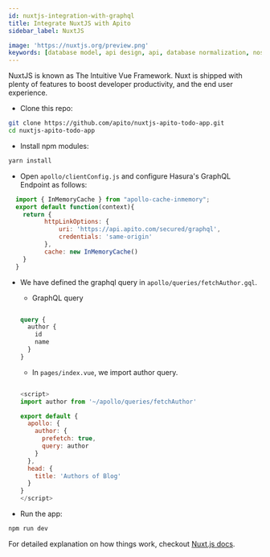 ```yaml
---
id: nuxtjs-integration-with-graphql
title: Integrate NuxtJS with Apito
sidebar_label: NuxtJS

image: 'https://nuxtjs.org/preview.png'
keywords: [database model, api design, api, database normalization, nosql, nosql database design]
---
```

<head>
    <meta property="og:type" content="article" />
</head>


NuxtJS is known as The Intuitive Vue Framework. Nuxt is shipped with plenty of features to boost developer productivity, and the end user experience.


- Clone this repo:
```bash
git clone https://github.com/apito/nuxtjs-apito-todo-app.git
cd nuxtjs-apito-todo-app
  ```

- Install npm modules:
```bash
yarn install
  ```

- Open `apollo/clientConfig.js` and configure Hasura's GraphQL Endpoint as follows:
```js
  import { InMemoryCache } from "apollo-cache-inmemory";
  export default function(context){
    return {
          httpLinkOptions: {
              uri: 'https://api.apito.com/secured/graphql',
              credentials: 'same-origin'
          },
          cache: new InMemoryCache()
    }
  }
  ```

- We have defined the graphql query in `apollo/queries/fetchAuthor.gql`.
  - GraphQL query

  ```graphql

  query {
    author {
      id
      name
    }
  }

    ```

  - In `pages/index.vue`, we import author query.
  ```js

  <script>
  import author from '~/apollo/queries/fetchAuthor'

  export default {
    apollo: {
      author: {
        prefetch: true,
        query: author
      }
    },
    head: {
      title: 'Authors of Blog'
    }
  }
  </script>

    ```

- Run the app:
```bash
npm run dev
  ```

For detailed explanation on how things work, checkout [Nuxt.js docs](https://nuxtjs.org).

